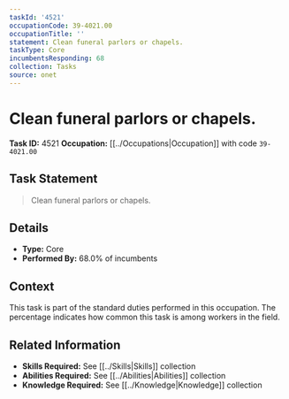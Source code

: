 ```yaml
---
taskId: '4521'
occupationCode: 39-4021.00
occupationTitle: ''
statement: Clean funeral parlors or chapels.
taskType: Core
incumbentsResponding: 68
collection: Tasks
source: onet
---
```

# Clean funeral parlors or chapels.

**Task ID:** 4521
**Occupation:** [[../Occupations|Occupation]] with code `39-4021.00`

## Task Statement

> Clean funeral parlors or chapels.

## Details

- **Type:** Core
- **Performed By:** 68.0% of incumbents

## Context

This task is part of the standard duties performed in this occupation. The percentage indicates how common this task is among workers in the field.

## Related Information

- **Skills Required:** See [[../Skills|Skills]] collection
- **Abilities Required:** See [[../Abilities|Abilities]] collection
- **Knowledge Required:** See [[../Knowledge|Knowledge]] collection
